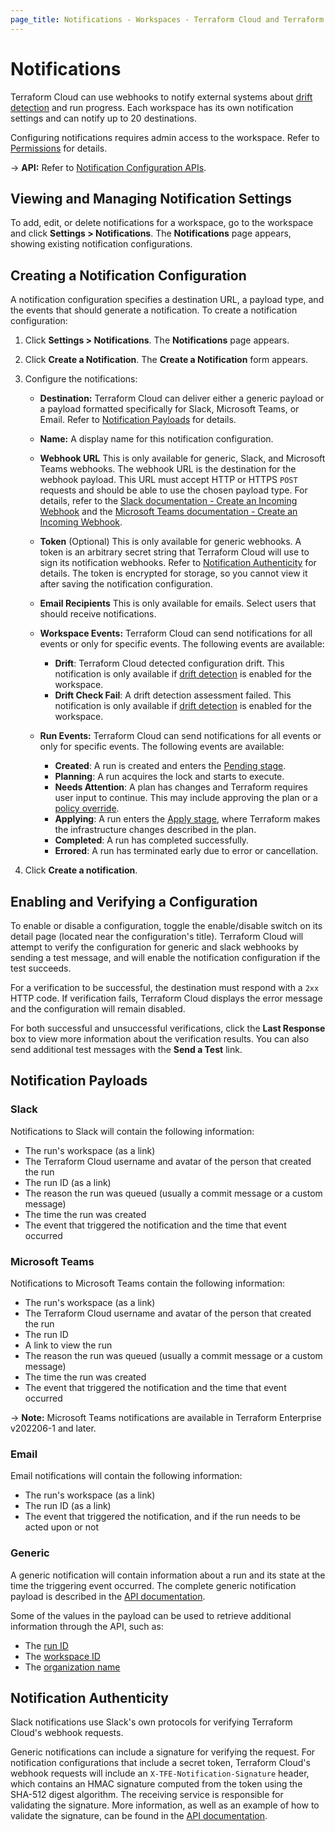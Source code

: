 ```yaml
---
page_title: Notifications - Workspaces - Terraform Cloud and Terraform Enterprise
---
```


# Notifications

Terraform Cloud can use webhooks to notify external systems about [drift detection](/cloud-docs/workspaces/settings/drift-detection) and run progress. Each workspace has its own notification settings and can notify up to 20 destinations.

Configuring notifications requires admin access to the workspace. Refer to [Permissions](/cloud-docs/users-teams-organizations/permissions) for details.

[permissions-citation]: #intentionally-unused---keep-for-maintainers

-> **API:** Refer to [Notification Configuration APIs](/cloud-docs/api-docs/notification-configurations).

## Viewing and Managing Notification Settings

To add, edit, or delete notifications for a workspace, go to the workspace and click **Settings > Notifications**. The **Notifications** page appears, showing existing notification configurations.

## Creating a Notification Configuration

A notification configuration specifies a destination URL, a payload type, and the events that should generate a notification. To create a notification configuration:

1. Click **Settings > Notifications**. The **Notifications** page appears.
1. Click **Create a Notification**. The **Create a Notification** form appears.
1. Configure the notifications:

   - **Destination:** Terraform Cloud can deliver either a generic payload or a payload formatted specifically for Slack, Microsoft Teams, or Email. Refer to [Notification Payloads](#notification-payloads) for details.

   - **Name:** A display name for this notification configuration.

   - **Webhook URL** This is only available for generic, Slack, and Microsoft Teams webhooks. The webhook URL is the destination for the webhook payload. This URL must accept HTTP or HTTPS `POST` requests and should be able to use the chosen payload type. For details, refer to the [Slack documentation - Create an Incoming Webhook](https://api.slack.com/messaging/webhooks#create_a_webhook) and the [Microsoft Teams documentation - Create an Incoming Webhook](https://docs.microsoft.com/en-us/microsoftteams/platform/webhooks-and-connectors/how-to/add-incoming-webhook).
   - **Token** (Optional) This is only available for generic webhooks. A token is an arbitrary secret string that Terraform Cloud will use to sign its notification webhooks. Refer to [Notification Authenticity][inpage-hmac] for details. The token is encrypted for storage, so you cannot view it after saving the notification configuration.

   - **Email Recipients** This is only available for emails. Select users that should receive notifications.

   - **Workspace Events:** Terraform Cloud can send notifications for all events or only for specific events. The following events are available:
       - **Drift**: Terraform Cloud detected configuration drift. This notification is only available if [drift detection](/cloud-docs/workspaces/settings/drift-detection) is enabled for the workspace.
       - **Drift Check Fail**: A drift detection assessment failed. This notification is only available if [drift detection](/cloud-docs/workspaces/settings/drift-detection) is enabled for the workspace.
   - **Run Events:** Terraform Cloud can send notifications for all events or only for specific events. The following events are available:
       - **Created**: A run is created and enters the [Pending stage](/cloud-docs/run/states#1-the-pending-stage).
       - **Planning**: A run acquires the lock and starts to execute.
       - **Needs Attention**: A plan has changes and Terraform requires user input to continue. This may include approving the plan or a [policy override](/cloud-docs/run/states#5-the-policy-check-stage). 
       - **Applying**: A run enters the [Apply stage](/cloud-docs/run/states#6-the-apply-stage), where Terraform makes the infrastructure changes described in the plan.
       - **Completed**: A run has completed successfully.
       - **Errored**: A run has terminated early due to error or cancellation.

1. Click **Create a notification**.

## Enabling and Verifying a Configuration

To enable or disable a configuration, toggle the enable/disable switch on its detail page (located near the configuration's title). Terraform Cloud will attempt to verify the configuration for generic and slack webhooks by sending a test message, and will enable the notification configuration if the test succeeds.

For a verification to be successful, the destination must respond with a `2xx` HTTP code. If verification fails, Terraform Cloud displays the error message and the configuration will remain disabled.

For both successful and unsuccessful verifications, click the **Last Response** box to view more information about the verification results. You can also send additional test messages with the **Send a Test** link.

## Notification Payloads

### Slack

Notifications to Slack will contain the following information:

- The run's workspace (as a link)
- The Terraform Cloud username and avatar of the person that created the run
- The run ID (as a link)
- The reason the run was queued (usually a commit message or a custom message)
- The time the run was created
- The event that triggered the notification and the time that event occurred

### Microsoft Teams

Notifications to Microsoft Teams contain the following information:

- The run's workspace (as a link)
- The Terraform Cloud username and avatar of the person that created the run
- The run ID
- A link to view the run
- The reason the run was queued (usually a commit message or a custom message)
- The time the run was created
- The event that triggered the notification and the time that event occurred

-> **Note:** Microsoft Teams notifications are available in Terraform Enterprise v202206-1 and later.

### Email

Email notifications will contain the following information:

- The run's workspace (as a link)
- The run ID (as a link)
- The event that triggered the notification, and if the run needs to be acted upon or not

### Generic

A generic notification will contain information about a run and its state at the time the triggering event occurred. The complete generic notification payload is described in the [API documentation][generic-payload].

[generic-payload]: /cloud-docs/api-docs/notification-configurations#notification-payload

Some of the values in the payload can be used to retrieve additional information through the API, such as:

- The [run ID](/cloud-docs/api-docs/run#get-run-details)
- The [workspace ID](/cloud-docs/api-docs/workspaces#list-workspaces)
- The [organization name](/cloud-docs/api-docs/organizations#show-an-organization)

## Notification Authenticity

[inpage-hmac]: #notification-authenticity

Slack notifications use Slack's own protocols for verifying Terraform Cloud's webhook requests.

Generic notifications can include a signature for verifying the request. For notification configurations that include a secret token, Terraform Cloud's webhook requests will include an `X-TFE-Notification-Signature` header, which contains an HMAC signature computed from the token using the SHA-512 digest algorithm. The receiving service is responsible for validating the signature. More information, as well as an example of how to validate the signature, can be found in the [API documentation](/cloud-docs/api-docs/notification-configurations#notification-authenticity).
